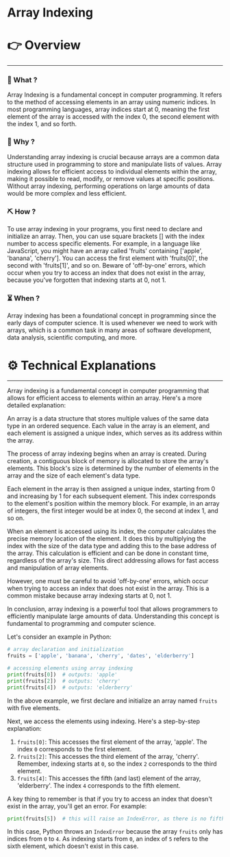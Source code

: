 # Array Indexing


# 👉 Overview

---

### 👀 What ?

Array Indexing is a fundamental concept in computer programming. It refers to the method of accessing elements in an array using numeric indices. In most programming languages, array indices start at 0, meaning the first element of the array is accessed with the index 0, the second element with the index 1, and so forth.


### 🧐 Why ?

Understanding array indexing is crucial because arrays are a common data structure used in programming to store and manipulate lists of values. Array indexing allows for efficient access to individual elements within the array, making it possible to read, modify, or remove values at specific positions. Without array indexing, performing operations on large amounts of data would be more complex and less efficient.


### ⛏️ How ?

To use array indexing in your programs, you first need to declare and initialize an array. Then, you can use square brackets [] with the index number to access specific elements. For example, in a language like JavaScript, you might have an array called 'fruits' containing ['apple', 'banana', 'cherry']. You can access the first element with 'fruits[0]', the second with 'fruits[1]', and so on. Beware of 'off-by-one' errors, which occur when you try to access an index that does not exist in the array, because you've forgotten that indexing starts at 0, not 1.


### ⏳ When ?

Array indexing has been a foundational concept in programming since the early days of computer science. It is used whenever we need to work with arrays, which is a common task in many areas of software development, data analysis, scientific computing, and more.


# ⚙️ Technical Explanations

---

Array indexing is a fundamental concept in computer programming that allows for efficient access to elements within an array. Here's a more detailed explanation:

An array is a data structure that stores multiple values of the same data type in an ordered sequence. Each value in the array is an element, and each element is assigned a unique index, which serves as its address within the array.

The process of array indexing begins when an array is created. During creation, a contiguous block of memory is allocated to store the array's elements. This block's size is determined by the number of elements in the array and the size of each element's data type.

Each element in the array is then assigned a unique index, starting from 0 and increasing by 1 for each subsequent element. This index corresponds to the element's position within the memory block. For example, in an array of integers, the first integer would be at index 0, the second at index 1, and so on.

When an element is accessed using its index, the computer calculates the precise memory location of the element. It does this by multiplying the index with the size of the data type and adding this to the base address of the array. This calculation is efficient and can be done in constant time, regardless of the array's size. This direct addressing allows for fast access and manipulation of array elements.

However, one must be careful to avoid 'off-by-one' errors, which occur when trying to access an index that does not exist in the array. This is a common mistake because array indexing starts at 0, not 1.

In conclusion, array indexing is a powerful tool that allows programmers to efficiently manipulate large amounts of data. Understanding this concept is fundamental to programming and computer science.

Let's consider an example in Python:

```python
# array declaration and initialization
fruits = ['apple', 'banana', 'cherry', 'dates', 'elderberry']

# accessing elements using array indexing
print(fruits[0])  # outputs: 'apple'
print(fruits[2])  # outputs: 'cherry'
print(fruits[4])  # outputs: 'elderberry'

```

In the above example, we first declare and initialize an array named `fruits` with five elements.

Next, we access the elements using indexing. Here's a step-by-step explanation:

1. `fruits[0]`: This accesses the first element of the array, 'apple'. The index `0` corresponds to the first element.
2. `fruits[2]`: This accesses the third element of the array, 'cherry'. Remember, indexing starts at `0`, so the index `2` corresponds to the third element.
3. `fruits[4]`: This accesses the fifth (and last) element of the array, 'elderberry'. The index `4` corresponds to the fifth element.

A key thing to remember is that if you try to access an index that doesn't exist in the array, you'll get an error. For example:

```python
print(fruits[5])  # this will raise an IndexError, as there is no fifth index in the array

```

In this case, Python throws an `IndexError` because the array `fruits` only has indices from `0` to `4`. As indexing starts from `0`, an index of `5` refers to the sixth element, which doesn't exist in this case.
